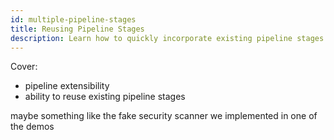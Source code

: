 ```yaml
---
id: multiple-pipeline-stages
title: Reusing Pipeline Stages
description: Learn how to quickly incorporate existing pipeline stages into your own pipelines
---
```


Cover:

* pipeline extensibility
* ability to reuse existing pipeline stages

maybe something like the fake security scanner we implemented in one of the demos
